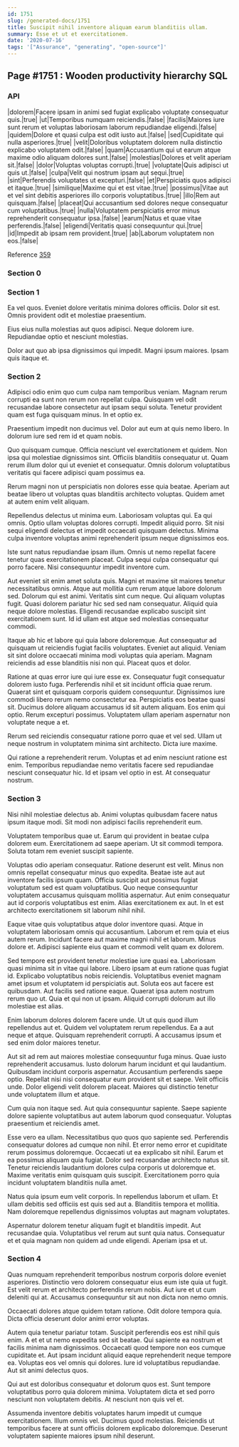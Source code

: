 ```yaml
---
id: 1751
slug: /generated-docs/1751
title: Suscipit nihil inventore aliquam earum blanditiis ullam.
summary: Esse et ut et exercitationem.
date: '2020-07-16'
tags: '["Assurance", "generating", "open-source"]'
---
```


## Page #1751 : Wooden productivity hierarchy SQL
### API

|dolorem|Facere ipsam in animi sed fugiat explicabo voluptate consequatur quis.|true|
|ut|Temporibus numquam reiciendis.|false|
|facilis|Maiores iure sunt rerum et voluptas laboriosam laborum repudiandae eligendi.|false|
|quidem|Dolore et quasi culpa est odit iusto aut.|false|
|sed|Cupiditate qui nulla asperiores.|true|
|velit|Doloribus voluptatem dolorem nulla distinctio explicabo voluptatem odit.|false|
|quam|Accusantium qui ut earum atque maxime odio aliquam dolores sunt.|false|
|molestias|Dolores et velit aperiam sit.|false|
|dolor|Voluptas voluptas corrupti.|true|
|voluptate|Quis adipisci ut quis ut.|false|
|culpa|Velit qui nostrum ipsam aut sequi.|true|
|sint|Perferendis voluptates ut excepturi.|false|
|et|Perspiciatis quos adipisci et itaque.|true|
|similique|Maxime qui et est vitae.|true|
|possimus|Vitae aut et vel sint debitis asperiores illo corporis voluptatibus.|true|
|illo|Rem aut quisquam.|false|
|placeat|Qui accusantium sed dolores neque consequatur cum voluptatibus.|true|
|nulla|Voluptatem perspiciatis error minus reprehenderit consequatur ipsa.|false|
|earum|Natus et quae vitae perferendis.|false|
|eligendi|Veritatis quasi consequuntur qui.|true|
|id|Impedit ab ipsam rem provident.|true|
|ab|Laborum voluptatem non eos.|false|

Reference [359](/generated-docs/359)


### Section 0

### Section 1
Ea vel quos. Eveniet dolore veritatis minima dolores officiis. Dolor sit est. Omnis provident odit et molestiae praesentium.
 Eius eius nulla molestias aut quos adipisci. Neque dolorem iure. Repudiandae optio et nesciunt molestias.
 Dolor aut quo ab ipsa dignissimos qui impedit. Magni ipsum maiores. Ipsam quis itaque et.
### Section 2
Adipisci odio enim quo cum culpa nam temporibus veniam. Magnam rerum corrupti ea sunt non rerum non repellat culpa. Quisquam vel odit recusandae labore consectetur aut ipsam sequi soluta. Tenetur provident quam est fuga quisquam minus. In et optio ex.
 Praesentium impedit non ducimus vel. Dolor aut eum at quis nemo libero. In dolorum iure sed rem id et quam nobis.
 Quo quisquam cumque. Officia nesciunt vel exercitationem et quidem. Non ipsa qui molestiae dignissimos sint.
Officiis blanditiis consequatur ut. Quam rerum illum dolor qui ut eveniet et consequatur. Omnis dolorum voluptatibus veritatis qui facere adipisci quam possimus ea.
 Rerum magni non ut perspiciatis non dolores esse quia beatae. Aperiam aut beatae libero ut voluptas quas blanditiis architecto voluptas. Quidem amet at autem enim velit aliquam.
 Repellendus delectus ut minima eum. Laboriosam voluptas qui. Ea qui omnis. Optio ullam voluptas dolores corrupti.
Impedit aliquid porro. Sit nisi sequi eligendi delectus et impedit occaecati quisquam delectus. Minima culpa inventore voluptas animi reprehenderit ipsum neque dignissimos eos.
 Iste sunt natus repudiandae ipsam illum. Omnis ut nemo repellat facere tenetur quas exercitationem placeat. Culpa sequi culpa consequatur qui porro facere. Nisi consequuntur impedit inventore cum.
 Aut eveniet sit enim amet soluta quis. Magni et maxime sit maiores tenetur necessitatibus omnis. Atque aut mollitia cum rerum atque labore dolorum sed. Dolorum qui est animi. Veritatis sint cum neque.
Qui aliquam voluptas fugit. Quasi dolorem pariatur hic sed sed nam consequatur. Aliquid quia neque dolore molestias. Eligendi recusandae explicabo suscipit sint exercitationem sunt. Id id ullam est atque sed molestias consequatur commodi.
 Itaque ab hic et labore qui quia labore doloremque. Aut consequatur ad quisquam ut reiciendis fugiat facilis voluptates. Eveniet aut aliquid. Veniam sit sint dolore occaecati minima modi voluptas quia aperiam. Magnam reiciendis ad esse blanditiis nisi non qui. Placeat quos et dolor.
 Ratione at quas error iure qui iure esse ex. Consequatur fugit consequatur dolorem iusto fuga. Perferendis nihil et sit incidunt officia quae rerum. Quaerat sint et quisquam corporis quidem consequuntur. Dignissimos iure commodi libero rerum nemo consectetur ea. Perspiciatis eos beatae quasi sit.
Ducimus dolore aliquam accusamus id sit autem aliquam. Eos enim qui optio. Rerum excepturi possimus. Voluptatem ullam aperiam aspernatur non voluptate neque a et.
 Rerum sed reiciendis consequatur ratione porro quae et vel sed. Ullam ut neque nostrum in voluptatem minima sint architecto. Dicta iure maxime.
 Qui ratione a reprehenderit rerum. Voluptas et ad enim nesciunt ratione est enim. Temporibus repudiandae nemo veritatis facere sed repudiandae nesciunt consequatur hic. Id et ipsam vel optio in est. At consequatur nostrum.
### Section 3
Nisi nihil molestiae delectus ab. Animi voluptas quibusdam facere natus ipsum itaque modi. Sit modi non adipisci facilis reprehenderit eum.
 Voluptatem temporibus quae ut. Earum qui provident in beatae culpa dolorem eum. Exercitationem ad saepe aperiam. Ut sit commodi tempora. Soluta totam rem eveniet suscipit sapiente.
 Voluptas odio aperiam consequatur. Ratione deserunt est velit. Minus non omnis repellat consequatur minus quo expedita. Beatae iste aut aut inventore facilis ipsum quam. Officia suscipit aut possimus fugiat voluptatum sed est quam voluptatibus.
Quo neque consequuntur voluptatem accusamus quisquam mollitia aspernatur. Aut enim consequatur aut id corporis voluptatibus est enim. Alias exercitationem ex aut. In et est architecto exercitationem sit laborum nihil nihil.
 Eaque vitae quis voluptatibus atque dolor inventore quasi. Atque in voluptatem laboriosam omnis qui accusantium. Laborum et rem quia et eius autem rerum. Incidunt facere aut maxime magni nihil et laborum. Minus dolore et. Adipisci sapiente eius quam et commodi velit quam ex dolorem.
 Sed tempore est provident tenetur molestiae iure quasi ea. Laboriosam quasi minima sit in vitae qui labore. Libero ipsam at eum ratione quas fugiat id. Explicabo voluptatibus nobis reiciendis. Voluptatibus eveniet magnam amet ipsum et voluptatem id perspiciatis aut.
Soluta eos aut facere est quibusdam. Aut facilis sed ratione eaque. Quaerat ipsa autem nostrum rerum quo ut. Quia et qui non ut ipsam. Aliquid corrupti dolorum aut illo molestiae est alias.
 Enim laborum dolores dolorem facere unde. Ut ut quis quod illum repellendus aut et. Quidem vel voluptatem rerum repellendus. Ea a aut neque et atque. Quisquam reprehenderit corrupti. A accusamus ipsum et sed enim dolor maiores tenetur.
 Aut sit ad rem aut maiores molestiae consequuntur fuga minus. Quae iusto reprehenderit accusamus. Iusto dolorum harum incidunt et qui laudantium. Quibusdam incidunt corporis aspernatur. Accusantium perferendis saepe optio.
Repellat nisi nisi consequatur eum provident sit et saepe. Velit officiis unde. Dolor eligendi velit dolorem placeat. Maiores qui distinctio tenetur unde voluptatem illum et atque.
 Cum quia non itaque sed. Aut quia consequuntur sapiente. Saepe sapiente dolore sapiente voluptatibus aut autem laborum quod consequatur. Voluptas praesentium et reiciendis amet.
 Esse vero ea ullam. Necessitatibus quo quos quo sapiente sed. Perferendis consequatur dolores ad cumque non nihil. Et error nemo error et cupiditate rerum possimus doloremque. Occaecati ut ea explicabo sit nihil. Earum et ea possimus aliquam quia fugiat.
Dolor sed recusandae architecto natus sit. Tenetur reiciendis laudantium dolores culpa corporis ut doloremque et. Maxime veritatis enim quisquam quis suscipit. Exercitationem porro quia incidunt voluptatem blanditiis nulla amet.
 Natus quia ipsum eum velit corporis. In repellendus laborum et ullam. Et ullam debitis sed officiis est quis sed aut a. Blanditiis tempora et mollitia. Nam doloremque repellendus dignissimos voluptas aut magnam voluptates.
 Aspernatur dolorem tenetur aliquam fugit et blanditiis impedit. Aut recusandae quia. Voluptatibus vel rerum aut sunt quia natus. Consequatur et et quia magnam non quidem ad unde eligendi. Aperiam ipsa et ut.
### Section 4
Quas numquam reprehenderit temporibus nostrum corporis dolore eveniet asperiores. Distinctio vero dolorem consequatur eius eum iste quia ut fugit. Est velit rerum et architecto perferendis rerum nobis. Aut iure et ut cum deleniti qui at. Accusamus consequuntur sit aut non dicta non nemo omnis.
 Occaecati dolores atque quidem totam ratione. Odit dolore tempora quia. Dicta officia deserunt dolor animi error voluptas.
 Autem quia tenetur pariatur totam. Suscipit perferendis eos est nihil quis enim. A et et ut nemo expedita sed sit beatae. Qui sapiente ea nostrum et facilis minima nam dignissimos. Occaecati quod tempore non eos cumque cupiditate et.
Aut ipsam incidunt aliquid eaque reprehenderit neque tempore ea. Voluptas eos vel omnis qui dolores. Iure id voluptatibus repudiandae. Aut sit animi delectus quos.
 Qui aut est doloribus consequatur et dolorum quos est. Sunt tempore voluptatibus porro quia dolorem minima. Voluptatem dicta et sed porro nesciunt non voluptatem debitis. At nesciunt non quis vel et.
 Assumenda inventore debitis voluptates harum impedit ut cumque exercitationem. Illum omnis vel. Ducimus quod molestias. Reiciendis ut temporibus facere at sunt officiis dolorem explicabo doloremque. Deserunt voluptatem sapiente maiores ipsum nihil deserunt.

